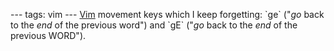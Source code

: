 ---
tags: vim
---
[[Vim]] movement keys which I keep forgetting: `ge` ("''go'' back to the ''end'' of the previous word") and `gE` ("''go'' back to the ''end'' of the previous WORD").
